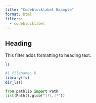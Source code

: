```yaml
---
title: "Codeblocklabel Example"
format: html
filters:
  - codeblocklabel
---
```


## Heading

This filter adds formatting to heading text.

```zsh
ls
```

```r
#| filename: R
library(fs)
dir_ls()
```


```python
from pathlib import Path
list(Path().glob("[!\.]*"))
```


